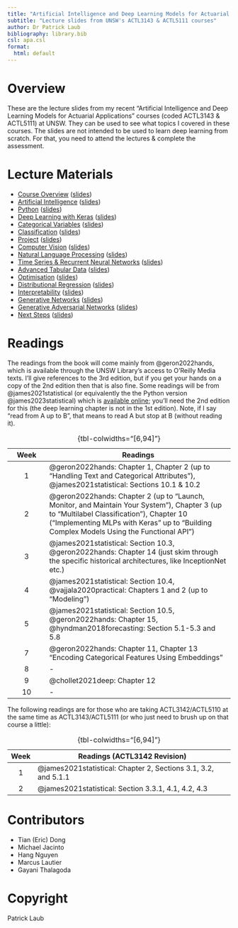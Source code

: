 ```yaml
---
title: "Artificial Intelligence and Deep Learning Models for Actuarial Applications"
subtitle: "Lecture slides from UNSW's ACTL3143 & ACTL5111 courses"
author: Dr Patrick Laub
bibliography: library.bib
csl: apa.csl
format:
  html: default
---
```


# Overview

These are the lecture slides from my recent "Artificial Intelligence and Deep Learning Models for Actuarial Applications" courses (coded ACTL3143 & ACTL5111) at UNSW.
They can be used to see what topics I covered in these courses.
The slides are not intended to be used to learn deep learning from scratch.
For that, you need to attend the lectures & complete the assessment.

# Lecture Materials

- [Course Overview](/Artificial-Intelligence/course-overview.html) ([slides](/Artificial-Intelligence/course-overview.pdf))
- [Artificial Intelligence](/Artificial-Intelligence/artificial-intelligence.html) ([slides](/Artificial-Intelligence/artificial-intelligence.pdf))
- [Python](/Artificial-Intelligence/python.html) ([slides](/Artificial-Intelligence/python.pdf))
- [Deep Learning with Keras](/Tabular-Data/deep-learning-keras.html) ([slides](/Tabular-Data/deep-learning-keras.pdf))
- [Categorical Variables](/Tabular-Data/categorical-variables.html) ([slides](/Tabular-Data/categorical-variables.pdf))
- [Classification](/Tabular-Data/classification.html) ([slides](/Tabular-Data/classification.pdf))
- [Project](/Tabular-Data/project.html) ([slides](/Tabular-Data/project.pdf))
- [Computer Vision](/Computer-Vision/computer-vision.html) ([slides](/Computer-Vision/computer-vision.pdf))
- [Natural Language Processing](/Natural-Language-Processing/natural-language-processing.html) ([slides](/Natural-Language-Processing/natural-language-processing.pdf))
- [Time Series & Recurrent Neural Networks](/Time-Series-And-Recurrent-Neural-Networks/time-series-and-rnns.html) ([slides](/Time-Series-And-Recurrent-Neural-Networks/time-series-and-rnns.pdf))
- [Advanced Tabular Data](/Advanced-Tabular-Data/advanced-tabular-data.html) ([slides](/Advanced-Tabular-Data/advanced-tabular-data.pdf))
- [Optimisation](/Advanced-Tabular-Data/optimisation.html) ([slides](/Advanced-Tabular-Data/optimisation.pdf))
- [Distributional Regression](/Distributional-Regression/distributional-regression.html) ([slides](/Distributional-Regression/distributional-regression.pdf))
- [Interpretability](/Advanced-Topics/interpretability.html) ([slides](/Advanced-Topics/interpretability.pdf))
- [Generative Networks](/Generative-Networks/generative-networks.html) ([slides](/Generative-Networks/generative-networks.pdf))
- [Generative Adversarial Networks](/Generative-Networks/gans.html) ([slides](/Generative-Networks/gans.pdf))
- [Next Steps](/Advanced-Topics/next-steps.html) ([slides](/Advanced-Topics/next-steps.pdf))

# Readings

The readings from the book will come mainly from @geron2022hands, which is available through the UNSW Library's access to O'Reilly Media texts.
I'll give references to the 3rd edition, but if you get your hands on a copy of the 2nd edition then that is also fine.
Some readings will be from @james2021statistical (or equivalently the the Python version @james2023statistical) which is [available online](https://www.statlearning.com); you'll need the 2nd edition for this (the deep learning chapter is not in the 1st edition).
Note, if I say "read from A up to B", that means to read A but stop at B (without reading it).

| Week | Readings |
|:-:|--------------|
| 1 | @geron2022hands: Chapter 1, Chapter 2 (up to "Handling Text and Categorical Attributes"), @james2021statistical: Sections 10.1 & 10.2
| 2 | @geron2022hands: Chapter 2 (up to "Launch, Monitor, and Maintain Your System"), Chapter 3 (up to "Multilabel Classification"), Chapter 10 ("Implementing MLPs with Keras" up to "Building Complex Models Using the Functional API")
| 3 | @james2021statistical: Section 10.3, @geron2022hands: Chapter 14 (just skim through the specific historical architectures, like InceptionNet etc.) |
| 4 | @james2021statistical: Section 10.4, @vajjala2020practical: Chapters 1 and 2 (up to "Modeling") |
| 5 | @james2021statistical: Section 10.5, @geron2022hands: Chapter 15, @hyndman2018forecasting: Section 5.1-5.3 and 5.8 |
| 7 | @geron2022hands: Chapter 11, Chapter 13 "Encoding Categorical Features Using Embeddings" |
| 8 | - |
| 9 | @chollet2021deep: Chapter 12 |
| 10 | - |

: {tbl-colwidths="[6,94]"}

The following readings are for those who are taking ACTL3142/ACTL5110 at the same time as ACTL3143/ACTL5111 (or who just need to brush up on that course a little):

| Week | Readings (ACTL3142 Revision) |
|:--:|--------------|
| 1 | @james2021statistical: Chapter 2, Sections 3.1, 3.2, and 5.1.1 |
| 2 | @james2021statistical: Section 3.3.1, 4.1, 4.2, 4.3 |

: {tbl-colwidths="[6,94]"}

<!-- 
# List of Topics Covered

## [Lecture 1: Python](/Artificial-Intelligence/python.qmd)

::: columns
::: column

- default arguments
- dictionaries
- f-strings
- function definitions
- Google Colaboratory
- `help`
- list
:::
::: column
- `pip install ...`
- `range`
- slicing
- tuple
- `type`
- whitespace indentation
- zero-indexing
:::
:::

## [Lecture 2: Deep Learning](/Tabular-Data/deep-learning-keras.qmd)

::: columns
::: column
- activations, activation function
- artificial neural network
- biases (in neurons)
- callbacks
- cost/loss function
- deep/shallow network, network depth
- dense or fully-connected layer
- early stopping
- epoch
- feed-forward neural network
:::
::: column
- Keras, Tensorflow, PyTorch
- matplotlib, seaborn
- neural network architecture
- overfitting
- perceptron
- ReLU activation
- representation learning
- training/validation/test split
- universal approximation theorem
- weights (in a neuron)
:::
:::

## Tutorial 2: Forward Pass

::: columns
::: column
- batches, batch size
- forward pass of network
- gradient-based learning
:::
::: column
- learning rate
- stochastic (mini-batch) gradient descent
:::
:::

## [Lecture 3: Tabular Data](/Tabular-Data/categorical-variables.qmd)

::: columns
:::: column
**Categorical Variables**

- entity embeddings
- Input layer
- Keras functional API
- nominal variables
- ordinal variables
- Reshape layer
- skip connection
- wide & deep network
::::
:::: column
**Classification**

- accuracy
- confusion matrix
- cross-entropy loss
- metrics
- sigmoid activation
- sofmax activation
::::
:::

## [Lecture 4: Computer Vision](/Computer-Vision/computer-vision.qmd)

::: columns
::: column
- AlexNet, GoogLeNet, Inception
- channels
- computer vision
- convolutional layer & CNN
- error analysis
- fine-tuning
- filter/kernel
:::
::: column
- flatten layer
- ImageNet
- max pooling
- MNIST
- stride
- tensor (rank, dimension)
- transfer learning
:::
:::

## Tutorial 4: Backpropagation

- backpropagation
- partial derivatives

## [Lecture 5: Natural Language Processing](/Natural-Language-Processing/natural-language-processing.qmd)

::: columns
:::: column
- bag of words
- lemmatization
- one-hot embedding
- stop words
::::
:::: column
- vocabulary
- word embeddings/vectors
- word2vec
::::
:::

## [Lecture 6: Uncertainy Quantification](/Uncertainty-Quantification/uncertainty-quantification.qmd)

::: columns
::: column
- aleatoric and epistemic uncertainty
- Bayesian neural network
- deep ensembles
- dropout
- ensemble model
- CANN
- GLM
:::
::: column
- MDN
- mixture distribution
- Monte Carlo dropout
- posterior sampling
- proper scoring rule
- uncertainty quantification
- variational approximation
:::
:::

## [Lecture 7: Recurrent Networks and Time Series](/Time-Series-And-Recurrent-Neural-Networks/time-series-and-rnns.qmd)

- GRU
- LSTM
- recurrent neural networks
- SimpleRNN

## [Lecture 8: Generative Networks](/Generative-Networks/generative-networks.qmd)


## Lecture 8-9: Generative Networks

::: columns
:::: column
- autoencoder (variational)
- beam search
- bias
- ChatGPT (& RLHF)
- DeepDream
- generative adversarial networks
- greedy sampling
::::
:::: column
- Hugging Face
- language model
- latent space
- neural style transfer
- softmax temperature
- stochastic sampling
::::
:::

## [Lecture 9: Interpretability](/Advanced-Topics/interpretability.qmd)

- global interpretability
- Grad-CAM
- inherent interpretability
- LIME
- local interpretability
- permutation importance
- post-hoc interpretability
- SHAP values
-->

# Contributors

- Tian (Eric) Dong
- Michael Jacinto
- Hang Nguyen
- Marcus Lautier
- Gayani Thalagoda

# Copyright

Patrick Laub
